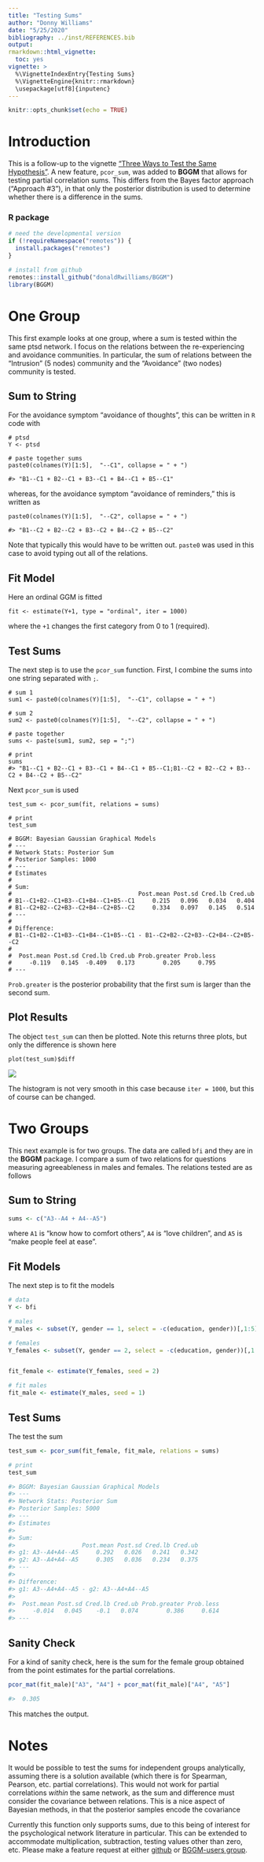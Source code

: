 ```yaml
---
title: "Testing Sums"
author: "Donny Williams"
date: "5/25/2020"
bibliography: ../inst/REFERENCES.bib
output:
rmarkdown::html_vignette:
  toc: yes
vignette: >
  %\VignetteIndexEntry{Testing Sums}
  %\VignetteEngine{knitr::rmarkdown}
  \usepackage[utf8]{inputenc}
---
```


```r
knitr::opts_chunk$set(echo = TRUE)
```

# Introduction
This is a follow-up to the vignette ["Three Ways to Test the Same Hypothesis"](https://donaldrwilliams.github.io/BGGM/articles/hyp_3_ways.html). A
new feature, `pcor_sum`, was added to **BGGM** that allows for testing partial correlation sums. 
This differs from the Bayes factor approach ("Approach #3"), in that only the posterior 
distribution is used to determine whether there is a difference in the sums. 

### R package
```r
# need the developmental version
if (!requireNamespace("remotes")) { 
  install.packages("remotes")   
}   

# install from github
remotes::install_github("donaldRwilliams/BGGM")
library(BGGM)
```


# One Group
This first example looks at one group, where a sum is tested within the same ptsd network. I focus on the 
relations between the re-experiencing and avoidance communities. In particular, the sum of relations between
the "Intrusion" (5 nodes) community and the "Avoidance" (two nodes) community is tested. 

## Sum to String
For the avoidance symptom "avoidance of thoughts", this can be written in `R` code with

```
# ptsd
Y <- ptsd

# paste together sums
paste0(colnames(Y)[1:5],  "--C1", collapse = " + ")

#> "B1--C1 + B2--C1 + B3--C1 + B4--C1 + B5--C1"
```
whereas, for the avoidance symptom "avoidance of reminders," this is written as

```
paste0(colnames(Y)[1:5],  "--C2", collapse = " + ")

#> "B1--C2 + B2--C2 + B3--C2 + B4--C2 + B5--C2"
```
Note that typically this would have to be written out. `paste0` was used in this case to 
avoid typing out all of the relations.

## Fit Model

Here an ordinal GGM is fitted

```
fit <- estimate(Y+1, type = "ordinal", iter = 1000)
```
where the `+1` changes the first category from 0 to 1 (required).

## Test Sums
The next step is to use the `pcor_sum` function. First, I combine the sums into one string separated with `;`.
```
# sum 1
sum1 <- paste0(colnames(Y)[1:5],  "--C1", collapse = " + ")

# sum 2
sum2 <- paste0(colnames(Y)[1:5],  "--C2", collapse = " + ")

# paste together
sums <- paste(sum1, sum2, sep = ";")

# print
sums
#> "B1--C1 + B2--C1 + B3--C1 + B4--C1 + B5--C1;B1--C2 + B2--C2 + B3--C2 + B4--C2 + B5--C2"
```

Next `pcor_sum` is used

```
test_sum <- pcor_sum(fit, relations = sums)

# print
test_sum

# BGGM: Bayesian Gaussian Graphical Models 
# --- 
# Network Stats: Posterior Sum
# Posterior Samples: 1000 
# --- 
# Estimates 
# 
# Sum: 
#                                    Post.mean Post.sd Cred.lb Cred.ub
# B1--C1+B2--C1+B3--C1+B4--C1+B5--C1     0.215   0.096   0.034   0.404
# B1--C2+B2--C2+B3--C2+B4--C2+B5--C2     0.334   0.097   0.145   0.514
# --- 
# 
# Difference:
# B1--C1+B2--C1+B3--C1+B4--C1+B5--C1 - B1--C2+B2--C2+B3--C2+B4--C2+B5--C2 
# 
#  Post.mean Post.sd Cred.lb Cred.ub Prob.greater Prob.less
#     -0.119   0.145  -0.409   0.173        0.205     0.795
# --- 
```

`Prob.greater` is the posterior probability that the first sum is larger than the second sum.

## Plot Results
The object `test_sum` can then be plotted. Note this returns three plots, but only the difference is shown here

```
plot(test_sum)$diff
```

![](../man/figures/test_sum_hist.png)

The histogram is not very smooth in this case because `iter = 1000`, but this of course can be changed.

# Two Groups
This next example is for two groups. The data are called `bfi` and they are in the **BGGM** package. I compare a sum of two relations for questions measuring agreeableness in males and females. The relations tested are as follows


## Sum to String
```r
sums <- c("A3--A4 + A4--A5")
```
where `A1` is "know how to comfort others", `A4` is "love children", and `A5` is "make people feel at ease".

## Fit Models
The next step is to fit the models
```r
# data
Y <- bfi

# males
Y_males <- subset(Y, gender == 1, select = -c(education, gender))[,1:5]

# females
Y_females <- subset(Y, gender == 2, select = -c(education, gender))[,1:5]


fit_female <- estimate(Y_females, seed = 2)

# fit males
fit_male <- estimate(Y_males, seed = 1)
```

## Test Sums
The test the sum

```r
test_sum <- pcor_sum(fit_female, fit_male, relations = sums)

# print
test_sum

#> BGGM: Bayesian Gaussian Graphical Models 
#> --- 
#> Network Stats: Posterior Sum
#> Posterior Samples: 5000 
#> --- 
#> Estimates 
#> 
#> Sum: 
#>                   Post.mean Post.sd Cred.lb Cred.ub
#> g1: A3--A4+A4--A5     0.292   0.026   0.241   0.342
#> g2: A3--A4+A4--A5     0.305   0.036   0.234   0.375
#> --- 
#> 
#> Difference:
#> g1: A3--A4+A4--A5 - g2: A3--A4+A4--A5 
#> 
#>  Post.mean Post.sd Cred.lb Cred.ub Prob.greater Prob.less
#>     -0.014   0.045    -0.1   0.074        0.386     0.614
#> --- 
```
## Sanity Check
For a kind of sanity check, here is the sum for the female group obtained from the point estimates
for the partial correlations.

```r
pcor_mat(fit_male)["A3", "A4"] + pcor_mat(fit_male)["A4", "A5"] 

#>  0.305
```

This matches the output.

# Notes
It would be possible to test the sums for independent groups analytically, assuming there is a solution 
available (which there is for Spearman, Pearson, etc. partial correlations). This would not work for 
partial correlations *within* the same network, as the sum and difference must consider the covariance between relations. This is a nice aspect of Bayesian methods, in that the posterior samples encode the covariance



Currently this function only supports sums, due to this being of interest for the psychological network
literature in particular. This can be extended to accommodate multiplication, subtraction,
testing values other than zero, etc. Please make a feature request at either
[github](https://github.com/donaldRwilliams/BGGM/issues) or [BGGM-users group](https://groups.google.com/forum/#!forum/bggm-users).
